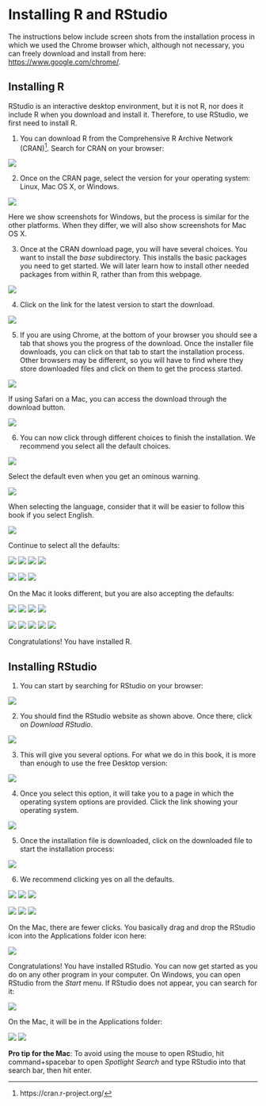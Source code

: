 # Installing R and RStudio {#sec-installing-r-rstudio}

The instructions below include screen shots from the installation process in which we used the Chrome browser which, although not necessary, you can freely download and install from here: <https://www.google.com/chrome/>.

## Installing R

RStudio is an interactive desktop environment, but it is not R, nor does it include R when you download and install it. Therefore, to use RStudio, we first need to install R.

1.  You can download R from the Comprehensive R Archive Network (CRAN)[^installing-r-and-rstudio-1]. Search for CRAN on your browser:

[^installing-r-and-rstudio-1]: https://cran.r-project.org/

![](../productivity/img/win/win-img-1.png)

2.  Once on the CRAN page, select the version for your operating system: Linux, Mac OS X, or Windows.

![](../productivity/img/win/win-img-2.png)

Here we show screenshots for Windows, but the process is similar for the other platforms. When they differ, we will also show screenshots for Mac OS X.

3.  Once at the CRAN download page, you will have several choices. You want to install the *base* subdirectory. This installs the basic packages you need to get started. We will later learn how to install other needed packages from within R, rather than from this webpage.

![](../productivity/img/win/win-img-3.png)

4.  Click on the link for the latest version to start the download.

![](../productivity/img/win/win-img-4.png)

5.  If you are using Chrome, at the bottom of your browser you should see a tab that shows you the progress of the download. Once the installer file downloads, you can click on that tab to start the installation process. Other browsers may be different, so you will have to find where they store downloaded files and click on them to get the process started.

![](../productivity/img/win/win-img-5.png)

If using Safari on a Mac, you can access the download through the download button.

![](img/mac/mac-img-14.png)

6.  You can now click through different choices to finish the installation. We recommend you select all the default choices.

![](../productivity/img/win/win-img-6.png)

Select the default even when you get an ominous warning.

![](../productivity/img/win/win-img-7.png)

When selecting the language, consider that it will be easier to follow this book if you select English.

![](../productivity/img/win/win-img-8.png)

Continue to select all the defaults:

![](../productivity/img/win/win-img-9.png)
![](../productivity/img/win/win-img-10.png)
![](../productivity/img/win/win-img-11.png)
![](../productivity/img/win/win-img-12.png)

![](../productivity/img/win/win-img-13.png)
![](../productivity/img/win/win-img-14.png)
![](../productivity/img/win/win-img-15.png)

On the Mac it looks different, but you are also accepting the defaults:

![](img/mac/mac-img-15.png)
![](img/mac/mac-img-16.png)
![](img/mac/mac-img-17.png)
![](img/mac/mac-img-18.png)

![](img/mac/mac-img-19.png)
![](img/mac/mac-img-20.png)
![](img/mac/mac-img-21.png)
![](img/mac/mac-img-22.png)
![](img/mac/mac-img-23.png)

Congratulations! You have installed R.

## Installing RStudio

1.  You can start by searching for RStudio on your browser:

![](../productivity/img/win/win-img-18.png)

2.  You should find the RStudio website as shown above. Once there, click on *Download RStudio*.

![](../productivity/img/win/win-img-19.png)

3.  This will give you several options. For what we do in this book, it is more than enough to use the free Desktop version:

![](../productivity/img/win/win-img-20.png)

4.  Once you select this option, it will take you to a page in which the operating system options are provided. Click the link showing your operating system.

![](../productivity/img/win/win-img-21.png)

5.  Once the installation file is downloaded, click on the downloaded file to start the installation process:

![](../productivity/img/win/win-img-22.png)

6.  We recommend clicking yes on all the defaults.

![](../productivity/img/win/win-img-23.png)
![](../productivity/img/win/win-img-24.png)
![](../productivity/img/win/win-img-25.png)

![](../productivity/img/win/win-img-26.png)
![](../productivity/img/win/win-img-27.png)
![](../productivity/img/win/win-img-28.png)

On the Mac, there are fewer clicks. You basically drag and drop the RStudio icon into the Applications folder icon here:

![](../productivity/img/mac/mac-img-30.png)

Congratulations! You have installed RStudio. You can now get started as you do on any other program in your computer. On Windows, you can open RStudio from the *Start* menu. If RStudio does not appear, you can search for it:

![](../productivity/img/win/win-img-29.png)

On the Mac, it will be in the Applications folder:

![](../productivity/img/mac/mac-img-31.png)
![](../productivity/img/mac/mac-img-32.png)

**Pro tip for the Mac**: To avoid using the mouse to open RStudio, hit command+spacebar to open *Spotlight Search* and type RStudio into that search bar, then hit enter.

